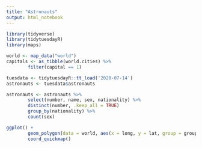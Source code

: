 ```yaml
---
title: "Astronauts"
output: html_notebook
---
```


```r
library(tidyverse)
library(tidytuesdayR)
library(maps)

world <- map_data("world")
capitals <- as_tibble(world.cities) %>%
        filter(capital == 1)

tuesdata <- tidytuesdayR::tt_load('2020-07-14')
astronauts <- tuesdata$astronauts

astronauts <- astronauts %>%
        select(number, name, sex, nationality) %>%
        distinct(number, .keep_all = TRUE)
        group_by(nationality) %>%
        count(sex)

ggplot() +
        geom_polygon(data = world, aes(x = long, y = lat, group = group), fill = "gray", alpha = .3) +
        coord_quickmap()
        
```


